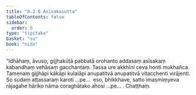 ```yaml
---
title: "8.2.6 Asīsakasutta"
tableOfContents: false
sidebar:
  order: 8
type: "tipitaka"
basket: "su"
book: "nida"
---
```



<DynamicBreadcrumb />

<Division number="217" book="nida" bookNo="12" page="451">

<Paragraph number="1194" book="nida">
“Idhāhaṃ, āvuso, gijjhakūṭā pabbatā orohanto addasaṃ asīsakaṃ kabandhaṃ vehāsaṃ gacchantaṃ. Tassa ure akkhīni ceva honti mukhañca. Tamenaṃ gijjhāpi kākāpi kulalāpi anupatitvā anupatitvā vitacchenti virājenti. So sudaṃ aṭṭassaraṃ karoti …pe…  eso, bhikkhave, satto imasmiṃyeva rājagahe hāriko nāma coraghātako ahosi …pe… .

</Paragraph>
</Division>

<Paragraph number="1195" type="center" book="nida">
Chaṭṭhaṃ.
</Paragraph>